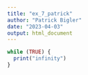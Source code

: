 ```yaml
---
title: "ex_7_patrick"
author: "Patrick Bigler"
date: "2023-04-03"
output: html_document
---
```


```r
while (TRUE) {
  print("infinity")
}
```

